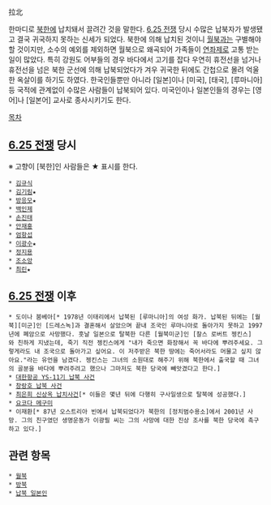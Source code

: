 拉北

한마디로 [[북한]]에 납치돼서 끌려간 것을 말한다. [[6.25 전쟁]] 당시 수많은 납북자가 발생됐고 결국 귀국하지 못하는 신세가 되었다. 북한에 의해 납치된 것이니 [[월북]]과는 구별해야 할 것이지만, 소수의 예외를 제외하면 월북으로 왜곡되어 가족들이 [[연좌제]]로 고통 받는 일이 많았다. 특히 강원도 어부들의 경우 바다에서 고기를 잡다 우연히 휴전선을 넘거나 휴전선을 넘은 북한 군선에 의해 납북되었다가 겨우 귀국한 뒤에도 간첩으로 몰려 억울한 옥살이를 하기도 하였다.
한국인들뿐만 아니라 [일본]이나 [미국], [태국], [루마니아] 등 국적에 관계없이 수많은 사람들이 납북되어 있다. 미국인이나 일본인들의 경우는 [영어]나 [일본어] 교사로 종사시키기도 한다. 

[[목차]]
== [[6.25 전쟁]] 당시 ==
※ 고향이 [북한]인 사람들은 ★ 표시를 한다.

 * [[김규식]]
 * [[김기림]]★
 * [[방응모]]★
 * [[백인제]]
 * [[손진태]]
 * [[안재홍]]
 * [[엄항섭]]
 * [[이광수]]★
 * [[정지용]]
 * [[조소앙]]
 * [[최린]]★

== [[6.25 전쟁]] 이후 ==
 * 도이나 붐베아[* 1978년 이태리에서 납북된 [루마니아]의 여성 화가. 납북된 뒤에는 [월북][미군]인 [드레스녹]과 결혼해서 살았으며 끝내 조국인 루마니아로 돌아가지 못하고 1997년에 폐암으로 사망했다. 훗날 일본으로 탈북한 다른 [월북미군]인 [찰스 로버트 젱킨스]와 친하게 지냈는데, 죽기 직전 젱킨스에게 "내가 죽으면 화장해서 꼭 바다에 뿌려주세요. 그렇게라도 내 조국으로 돌아가고 싶어요. 이 저주받은 북한 땅에는 죽어서라도 머물고 싶지 않아요."라는 유언을 남겼다. 젱킨스는 그녀의 소원대로 해주기 위해 북한에서 출국할 때 그녀의 골분을 바다에 뿌려주려고 했으나 그마저도 북한 당국에 빼앗겼다고 한다.]
 * [[대한항공 YS-11기 납북 사건]]
 * [[창랑호 납북 사건]]
 * [[최은희 신상옥 납치사건]][* 이들은 몇년 뒤에 다행히 구사일생으로 탈북에 성공했다.]
 * [[요코다 메구미]]
 * 이재환[* 87년 오스트리아 빈에서 납북되었다가 북한의 [정치범수용소]에서 2001년 사망. 그의 친구였던 생명운동가 이광필 씨는 그의 사망에 대한 진상 조사를 북한 당국에 촉구하고 있다.]
 

== 관련 항목 ==
 * [[월북]]
 * [[방북]]
 * [[납북 일본인]]

